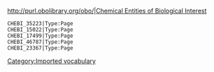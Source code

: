 http://purl.obolibrary.org/obo/|[http://purl.obolibrary.org/obo/ Chemical Entities of Biological Interest]
 CHEBI_35223|Type:Page
 CHEBI_15022|Type:Page
 CHEBI_17499|Type:Page
 CHEBI_46787|Type:Page
 CHEBI_23367|Type:Page

[[Category:Imported vocabulary]]